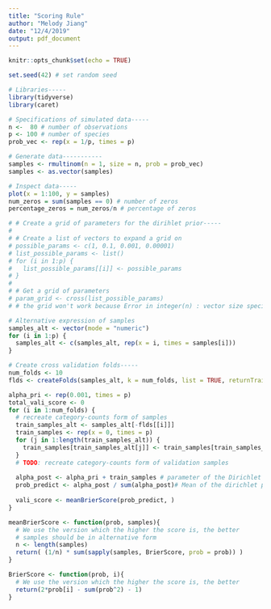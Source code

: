 ```yaml
---
title: "Scoring Rule"
author: "Melody Jiang"
date: "12/4/2019"
output: pdf_document
---
```


```r
knitr::opts_chunk$set(echo = TRUE)
```

```r
set.seed(42) # set random seed
```

```r
# Libraries-----
library(tidyverse)
library(caret)
```

```r
# Specifications of simulated data-----
n <-  80 # number of observations
p <- 100 # number of species
prob_vec <- rep(x = 1/p, times = p)
```

```r
# Generate data-----------
samples <- rmultinom(n = 1, size = n, prob = prob_vec)
samples <- as.vector(samples)
```

```r
# Inspect data-----
plot(x = 1:100, y = samples)
num_zeros = sum(samples == 0) # number of zeros
percentage_zeros = num_zeros/n # percentage of zeros
```

```r
# # Create a grid of parameters for the dirihlet prior-----
# 
# # Create a list of vectors to expand a grid on
# possible_params <- c(1, 0.1, 0.001, 0.00001)
# list_possible_params <- list()
# for (i in 1:p) {
#   list_possible_params[[i]] <- possible_params
# }
# 
# # Get a grid of parameters
# param_grid <- cross(list_possible_params)
# # the grid won't work because Error in integer(n) : vector size specified is too large
```

```r
# Alternative expression of samples
samples_alt <- vector(mode = "numeric")
for (i in 1:p) {
  samples_alt <- c(samples_alt, rep(x = i, times = samples[i]))
}
```

```r
# Create cross validation folds-----
num_folds <- 10
flds <- createFolds(samples_alt, k = num_folds, list = TRUE, returnTrain = FALSE) # gives indices for each fold
```

```r
alpha_pri <- rep(0.001, times = p)
total_vali_score <- 0
for (i in 1:num_folds) {
  # recreate category-counts form of samples
  train_samples_alt <- samples_alt[-flds[[i]]]
  train_samples <- rep(x = 0, times = p)
  for (j in 1:length(train_samples_alt)) {
    train_samples[train_samples_alt[j]] <- train_samples[train_samples_alt[j]] + 1
  }
  # TODO: recreate category-counts form of validation samples
  
  alpha_post <- alpha_pri + train_samples # parameter of the Dirichlet posteior based on training data
  prob_predict <- alpha_post / sum(alpha_post)# Mean of the dirichlet posterior
  
  vali_score <- meanBrierScore(prob_predict, )
}
```

```r
meanBrierScore <- function(prob, samples){
  # We use the version which the higher the score is, the better
  # samples should be in alternative form
  n <- length(samples)
  return( (1/n) * sum(sapply(samples, BrierScore, prob = prob)) )
}
```

```r
BrierScore <- function(prob, i){
  # We use the version which the higher the score is, the better
  return(2*prob[i] - sum(prob^2) - 1)
}
```





